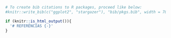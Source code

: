 <!--
The bib chunk below must go last in this document according to how R Markdown renders.  More info is at http://rmarkdown.rstudio.com/authoring_bibliographies_and_citations.html
-->

<!-- 
If you'd like to change the name of the bibliography to something else,
delete "References" and replace it.
-->

```{r}
# To create bib citations to R packages, proceed like below:
#knitr::write_bib(c("ggplot2", "stargazer"), "bib/pkgs.bib", width = 78)
```


\postextual

\begingroup

  \printbibliography[title=REFERÊNCIAS]
  
\endgroup

```{r}
if (knitr::is_html_output()){
  '# REFERÊNCIAS {-}'  
}
```


<!--
This manually sets the header for this unnumbered chapter.
-->
\markboth{Referências}{REFERÊNCIAS}


<div id="refs"></div>

<!--
To create a hanging indent and spacing between entries.  These three lines may need to be removed for styles that don't require the hanging indent.
-->

<!--
This is just for testing with more citations for the bibliography at the end.  Add other entries into the list here if you'd like them to appear in the bibliography even if they weren't explicitly cited in the document.
-->